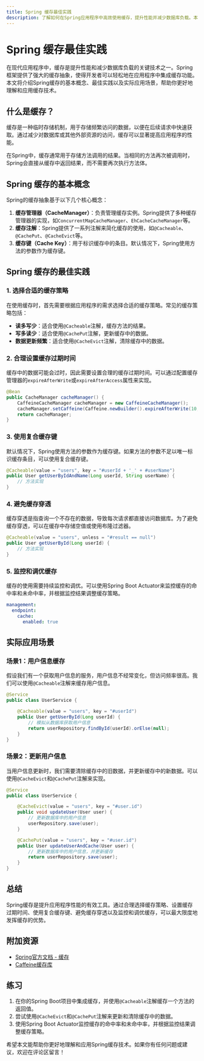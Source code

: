 ```yaml
---
title: Spring 缓存最佳实践
description: 了解如何在Spring应用程序中高效使用缓存，提升性能并减少数据库负载。本文涵盖缓存的基本概念、最佳实践以及实际应用场景。
---
```


# Spring 缓存最佳实践

在现代应用程序中，缓存是提升性能和减少数据库负载的关键技术之一。Spring框架提供了强大的缓存抽象，使得开发者可以轻松地在应用程序中集成缓存功能。本文将介绍Spring缓存的基本概念、最佳实践以及实际应用场景，帮助你更好地理解和应用缓存技术。

## 什么是缓存？

缓存是一种临时存储机制，用于存储频繁访问的数据，以便在后续请求中快速获取。通过减少对数据库或其他外部资源的访问，缓存可以显著提高应用程序的性能。

在Spring中，缓存通常用于存储方法调用的结果。当相同的方法再次被调用时，Spring会直接从缓存中返回结果，而不需要再次执行方法体。

## Spring 缓存的基本概念

Spring的缓存抽象基于以下几个核心概念：

1. **缓存管理器（CacheManager）**：负责管理缓存实例。Spring提供了多种缓存管理器的实现，如`ConcurrentMapCacheManager`、`EhCacheCacheManager`等。
2. **缓存注解**：Spring提供了一系列注解来简化缓存的使用，如`@Cacheable`、`@CachePut`、`@CacheEvict`等。
3. **缓存键（Cache Key）**：用于标识缓存中的条目。默认情况下，Spring使用方法的参数作为缓存键。

## Spring 缓存的最佳实践

### 1. 选择合适的缓存策略

在使用缓存时，首先需要根据应用程序的需求选择合适的缓存策略。常见的缓存策略包括：

- **读多写少**：适合使用`@Cacheable`注解，缓存方法的结果。
- **写多读少**：适合使用`@CachePut`注解，更新缓存中的数据。
- **数据更新频繁**：适合使用`@CacheEvict`注解，清除缓存中的数据。

### 2. 合理设置缓存过期时间

缓存中的数据可能会过时，因此需要设置合理的缓存过期时间。可以通过配置缓存管理器的`expireAfterWrite`或`expireAfterAccess`属性来实现。

```java
@Bean
public CacheManager cacheManager() {
    CaffeineCacheManager cacheManager = new CaffeineCacheManager();
    cacheManager.setCaffeine(Caffeine.newBuilder().expireAfterWrite(10, TimeUnit.MINUTES));
    return cacheManager;
}
```

### 3. 使用复合缓存键

默认情况下，Spring使用方法的参数作为缓存键。如果方法的参数不足以唯一标识缓存条目，可以使用复合缓存键。

```java
@Cacheable(value = "users", key = "#userId + '_' + #userName")
public User getUserByIdAndName(Long userId, String userName) {
    // 方法实现
}
```

### 4. 避免缓存穿透

缓存穿透是指查询一个不存在的数据，导致每次请求都直接访问数据库。为了避免缓存穿透，可以在缓存中存储空值或使用布隆过滤器。

```java
@Cacheable(value = "users", unless = "#result == null")
public User getUserById(Long userId) {
    // 方法实现
}
```

### 5. 监控和调优缓存

缓存的使用需要持续监控和调优。可以使用Spring Boot Actuator来监控缓存的命中率和未命中率，并根据监控结果调整缓存策略。

```yaml
management:
  endpoint:
    cache:
      enabled: true
```

## 实际应用场景

### 场景1：用户信息缓存

假设我们有一个获取用户信息的服务，用户信息不经常变化，但访问频率很高。我们可以使用`@Cacheable`注解来缓存用户信息。

```java
@Service
public class UserService {

    @Cacheable(value = "users", key = "#userId")
    public User getUserById(Long userId) {
        // 模拟从数据库获取用户信息
        return userRepository.findById(userId).orElse(null);
    }
}
```

### 场景2：更新用户信息

当用户信息更新时，我们需要清除缓存中的旧数据，并更新缓存中的新数据。可以使用`@CacheEvict`和`@CachePut`注解来实现。

```java
@Service
public class UserService {

    @CacheEvict(value = "users", key = "#user.id")
    public void updateUser(User user) {
        // 更新数据库中的用户信息
        userRepository.save(user);
    }

    @CachePut(value = "users", key = "#user.id")
    public User updateUserAndCache(User user) {
        // 更新数据库中的用户信息，并更新缓存
        return userRepository.save(user);
    }
}
```

## 总结

Spring缓存是提升应用程序性能的有效工具。通过合理选择缓存策略、设置缓存过期时间、使用复合缓存键、避免缓存穿透以及监控和调优缓存，可以最大限度地发挥缓存的优势。

## 附加资源

- [Spring官方文档 - 缓存](https://docs.spring.io/spring-framework/docs/current/reference/html/integration.html#cache)
- [Caffeine缓存库](https://github.com/ben-manes/caffeine)

## 练习

1. 在你的Spring Boot项目中集成缓存，并使用`@Cacheable`注解缓存一个方法的返回值。
2. 尝试使用`@CacheEvict`和`@CachePut`注解来更新和清除缓存中的数据。
3. 使用Spring Boot Actuator监控缓存的命中率和未命中率，并根据监控结果调整缓存策略。

希望本文能帮助你更好地理解和应用Spring缓存技术。如果你有任何问题或建议，欢迎在评论区留言！